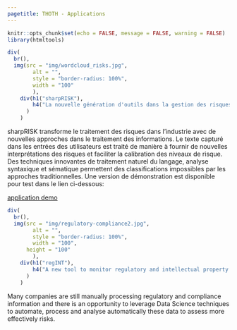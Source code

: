 ```yaml
---
pagetitle: THOTH - Applications
---
```


```r
knitr::opts_chunk$set(echo = FALSE, message = FALSE, warning = FALSE)
library(htmltools)
```

```r

div(
  br(),
  img(src = "img/wordcloud_risks.jpg",
        alt = "",
        style = "border-radius: 100%",
        width = "100"
        ),
    div(h1("sharpRISK"),
        h4("La nouvelle génération d'outils dans la gestion des risques industriels, supportée par le traitement naturel du langange.")
      )
    )
```

sharpRISK transforme le traitement des risques dans l'industrie avec de nouvelles approches dans le traitement des informations.
Le texte capturé dans les entrées des utilisateurs est traité de manière à fournir de nouvelles interprétations des risques et faciliter la calibration des niveaux de risque. Des techniques innovantes de traitement naturel du langage, analyse syntaxique et sématique permettent des classifications impossibles par les approches traditionnelles. Une version de démonstration est disponible pour test dans le lien ci-dessous:

[application demo](https://thoth.shinyapps.io/sharprisk/)  

```r
div(
  br(),
  img(src = "img/regulatory-compliance2.jpg",
        alt = "",
        style = "border-radius: 100%",
        width = "100",
      height = "100"
        ),
    div(h1("regINT"),
        h4("A new tool to monitor regulatory and intellectual property information")
      )
    )
```

Many companies are still manually processing regulatory and compliance information and there is an opportunity to leverage Data Science techniques to automate, process and analyse automatically these data to assess more effectively risks.
